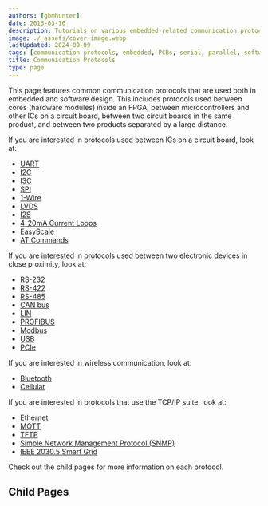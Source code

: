 ```yaml
---
authors: [gbmhunter]
date: 2013-03-16
description: Tutorials on various embedded-related communication protocols, including UART, SPI, I2C, USB, RS-485, CAN bus, 1-Wire, Ethernet, LIN, ModBus, PCI/PCIe and more.
image: ./_assets/cover-image.webp
lastUpdated: 2024-09-09
tags: [communication protocols, embedded, PCBs, serial, parallel, software, networking]
title: Communication Protocols
type: page
---
```


This page features common communication protocols that are used both in embedded and software design. This includes protocols used between cores (hardware modules) inside an FPGA, between microcontrollers and other ICs on a circuit board, between two circuit boards in the same product, and between two products separated by a large distance.

If you are interested in protocols used between ICs on a circuit board, look at:

* [UART](/electronics/communication-protocols/uart-communication-protocol/)
* [I2C](/electronics/communication-protocols/i2c-communication-protocol/)
* [I3C](/electronics/communication-protocols/i3c-communication-protocol/)
* [SPI](/electronics/communication-protocols/spi-communication-protocol/)
* [1-Wire](/electronics/communication-protocols/1-wire-protocol/)
* [LVDS](/electronics/communication-protocols/lvds-low-voltage-differential-signalling/)
* [I2S](/electronics/communication-protocols/i2s-communication-protocol/)
* [4-20mA Current Loops](/electronics/communication-protocols/4-20ma-current-loops/)
* [EasyScale](/electronics/communication-protocols/easyscale-protocol/)
* [AT Commands](/electronics/communication-protocols/at-protocol/)

If you are interested in protocols used between two electronic devices in close proximity, look at:

* [RS-232](/electronics/communication-protocols/rs-232-protocol/)
* [RS-422](/electronics/communication-protocols/rs-422-protocol/)
* [RS-485](/electronics/communication-protocols/rs-485-protocol/)
* [CAN bus](/electronics/communication-protocols/can-protocol/)
* [LIN](/electronics/communication-protocols/lin-protocol/)
* [PROFIBUS](/electronics/communication-protocols/profibus-protocol/)
* [Modbus](/electronics/communication-protocols/modbus-protocol/)
* [USB](/electronics/communication-protocols/usb-protocol/)
* [PCIe](/electronics/communication-protocols/pci-express-pcie/)

If you are interested in wireless communication, look at:

* [Bluetooth](/electronics/communication-protocols/bluetooth/)
* [Cellular](/electronics/communication-protocols/cellular/)

If you are interested in protocols that use the TCP/IP suite, look at:

* [Ethernet](/electronics/communication-protocols/ethernet-protocol/)
* [MQTT](/electronics/communication-protocols/mqtt-protocol/)
* [TFTP](/electronics/communication-protocols/trivial-file-transfer-protocol-tftp/)
* [Simple Network Management Protocol (SNMP)](/electronics/communication-protocols/simple-network-management-protocol-snmp/)
* [IEEE 2030.5 Smart Grid](/electronics/communication-protocols/ieee-2030-5-smart-grid/)

Check out the child pages for more information on each protocol.

## Child Pages

<ChildPages />
